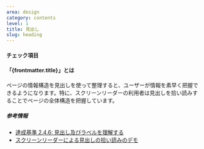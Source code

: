 ```yaml
---
area: design
category: contents
level: 1
title: 見出し
slug: heading
---
```



#### チェック項目

<Checkpoint title="情報構造を階層化して整理し、セクションの内容を表す簡潔な見出しを付ける" />
<Checkpoint title="連続した見出しレベル（H1→H2→H3→…）を用いる" />
<Checkpoint title="メインエリアにひとつのH1見出しを設定する" />

#### 「{frontmatter.title}」とは

ページの情報構造を見出しを使って整理すると、ユーザーが情報を素早く把握できるようになります。特に、スクリーンリーダーの利用者は見出しを拾い読みすることでページの全体構造を把握しています。

##### 参考情報

- [達成基準 2.4.6: 見出し及びラベルを理解する](https://waic.jp/docs/WCAG21/Understanding/headings-and-labels.html)
- [スクリーンリーダーによる見出しの拾い読みのデモ](https://www.youtube.com/watch?v=fcLpufoZyx8&t=338s)
